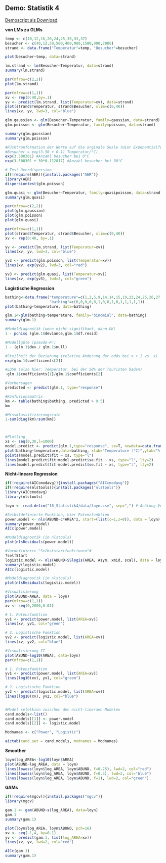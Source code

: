 
## Demo: Statistik 4

[Demoscript als Download](16_Statistik4/RFiles/Statistik_4_Demo_v.06.R)


__von LMs zu GLMs__

```r
temp <- c(10,12,16,20,24,25,30,33,37)
besucher <- c(40,12,50,500,400,900,1500,900,2000)
strand <- data.frame("Temperatur"=temp, "Besucher"=besucher)

plot(besucher~temp, data=strand)

lm.strand <- lm(Besucher~Temperatur, data=strand)
summary(lm.strand)

par(mfrow=c(2,2))
plot(lm.strand)

par(mfrow=c(1,1))
xv <- rep(0:40,by=.1)
yv <- predict(lm.strand, list(Temperatur=xv), data=strand)
plot(strand$Temperatur, strand$Besucher, xlim=c(0,40))
lines(xv, yv, lwd=3, col="blue")

glm.gaussian <- glm(Besucher~Temperatur, family=gaussian, data=strand)
glm.poisson <- glm(Besucher~Temperatur, family=poisson, data=strand)

summary(glm.gaussian)
summary(glm.poisson)

#Rücktranformation der Werte auf die orginale Skale (Hier Exponentialfunktion da family=possion als Link-Funktion den natürlichen Logarithmus (log) verwendet)
#Besucher = exp(3.50 + 0.11 Temperatur/°C)
exp(3.500301) #Anzahl besucher bei 0°C
exp(3.500301 + 30*0.112817) #Anzahl besucher bei 30°C

# Test Overdispersion
if(!require(AER)){install.packages("AER")}
library(AER)
dispersiontest(glm.poisson)

glm.quasi <- glm(Besucher~Temperatur, family=quasipoisson, data=strand)
summary(glm.quasi)

par(mfrow=c(2,2))
plot(glm.gaussian)
plot(glm.poisson)
plot(glm.quasi)

par(mfrow=c(1,1))
plot(strand$Temperatur, strand$Besucher, xlim=c(0,40))
xv <- rep(0:40, by=.1)

yv <- predict(lm.strand, list(Temperatur=xv))
lines(xv, yv, lwd=3, col="blue")

yv2 <- predict(glm.poisson, list(Temperatur=xv))
lines(xv, exp(yv2), lwd=3, col="red")

yv3 <- predict(glm.quasi, list(Temperatur=xv))
lines(xv, exp(yv3), lwd=3, col="green")

```


 __Logistische Regression__

```r
bathing<-data.frame("temperature"=c(1,2,5,9,14,14,15,19,22,24,25,26,27,28,29),
                    "bathing"=c(0,0,0,0,0,1,0,0,1,0,1,1,1,1,1))
plot(bathing~temperature, data=bathing)

glm.1<-glm(bathing~temperature, family="binomial", data=bathing)
summary(glm.1)

#Modeldiagnostik (wenn nicht signifikant, dann OK)
1 - pchisq (glm.1$deviance,glm.1$df.resid)

#Modellgüte (pseudo-R²)
1 - (glm.1$dev / glm.1$null)

#Steilheit der Beziehung (relative Änderung der odds bei x + 1 vs. x)
exp(glm.1$coefficients[2])

#LD50 (also hier: Temperatur, bei der 50% der Touristen baden)
-glm.1$coefficients[1]/glm.1$coefficients[2]

#Vorhersagen
predicted <- predict(glm.1, type="response")

#Konfusionsmatrix
km <- table(bathing$bathing, predicted > 0.5)
km

#Missklassifizierungsrate
1-sum(diag(km)/sum(km))



#Plotting
xs <- seq(0,30,l=1000)
model.predict <- predict(glm.1,type="response", se=T, newdata=data.frame(temperature=xs))
plot(bathing~temperature,data=bathing, xlab="Temperature (°C)",ylab="% Bathing", pch=16, col="red")
points(model.predict$fit ~ xs, type="l")
lines(model.predict$fit+model.predict$se.fit ~ xs, type="l", lty=2)
lines(model.predict$fit-model.predict$se.fit ~ xs, type="l", lty=2)
```

 __Nicht-lineare Regression __

```r
if(!require(AICcmodavg)){install.packages("AICcmodavg")}
if(!require(nlstools)){install.packages("nlstools")}
library(AICcmodavg)
library(nlstools)

loyn <- read.delim("16_Statistik4/data/loyn.csv", sep=",") # Achtung Verzeichnis muss dort gesetzt sein wo Daten sind

#Selbstdefinierte Funktion, hier Potenzfunktion
power.model <- nls(ABUND~c*AREA^z, start=(list(c=1,z=0)), data = loyn)
summary(power.model)
AICc(power.model)

#Modeldiagnostik (in nlstools)
plot(nlsResiduals(power.model))

#Vordefinierte "Selbststartfunktionen"#
?selfStart
logistic.model <- nls(ABUND~SSlogis(AREA, Asym, xmid, scal), data = loyn)
summary(logistic.model)
AICc(logistic.model)

#Modeldiagnostik (in nlstools)
plot(nlsResiduals(logistic.model))

#Visualisierung
plot(ABUND~AREA, data = loyn)
par(mfrow=c(1,1))
xv <- seq(0,2000,0.01)

# 1. Potenzfunktion
yv1 <- predict(power.model, list(AREA=xv))
lines(xv, yv1, col="green")

# 2. Logistische Funktion
yv2 <- predict(logistic.model, list(AREA=xv))
lines(xv, yv2, col="blue")

#Visualisierung II
plot(ABUND~log10(AREA), data=loyn)
par(mfrow=c(1,1))

# 1. Potenzfunktion
yv1 <- predict(power.model, list(AREA=xv))
lines(log10(xv), yv1, col="green")

# 2. Logistische Funktion
yv2 <- predict(logistic.model, list(AREA=xv))
lines(log10(xv), yv2, col="blue")


#Model seletkion zwischen den nicht-lineraen Modelen
cand.models<-list()
cand.models[[1]] <- power.model
cand.models[[2]] <- logistic.model

Modnames <- c("Power", "Logistic")

aictab(cand.set = cand.models, modnames = Modnames)
```

 __Smoother__

```r
loyn$log_AREA<-log10(loyn$AREA)       
plot(ABUND~log_AREA, data = loyn)
lines(lowess(loyn$log_AREA, loyn$ABUND, f=0.25), lwd=2, col="red")
lines(lowess(loyn$log_AREA, loyn$ABUND, f=0.5), lwd=2, col="blue")
lines(lowess(loyn$log_AREA, loyn$ABUND, f=1), lwd=2, col="green")
```

 __GAMs__

```r
if(!require(mgcv)){install.packages("mgcv")}
library(mgcv)

gam.1 <- gam(ABUND~s(log_AREA), data=loyn)
gam.1
summary(gam.1)

plot(loyn$log_AREA, loyn$ABUND, pch=16)
xv <- seq(-1,4, by=0.1)
yv <- predict(gam.1, list(log_AREA=xv))
lines(xv, yv, lwd=2, col="red")

AICc(gam.1)
summary(gam.1)
```
